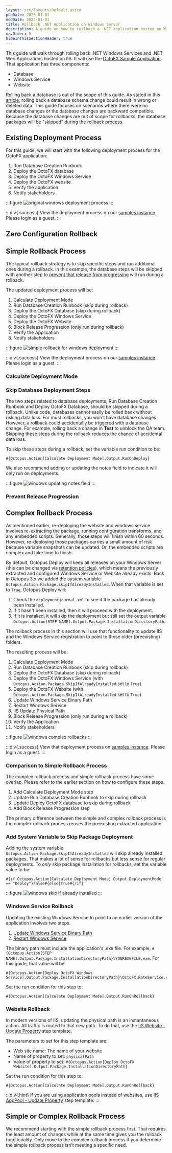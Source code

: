 ```yaml
---
layout: src/layouts/Default.astro
pubDate: 2023-01-01
modDate: 2023-01-01
title: Rollback .NET Application on Windows Server
description: A guide on how to rollback a .NET application hosted on Windows Servers.
navOrder: 5
hideInThisSectionHeader: true
---
```


This guide will walk through rolling back .NET Windows Services and .NET Web Applications hosted on IIS.  It will use the [OctoFX Sample Application](https://github.com/OctopusSamples/OctoFX).  That application has three components:

- Database
- Windows Service
- Website

Rolling back a database is out of the scope of this guide.  As stated in this [article](https://octopus.com/blog/database-rollbacks-pitfalls), rolling back a database schema change could result in wrong or deleted data.  This guide focuses on scenarios where there were no database changes or the database changes are backward compatible.  Because the database changes are out of scope for rollbacks, the database packages will be "skipped" during the rollback process.

## Existing Deployment Process

For this guide, we will start with the following deployment process for the OctoFX application:

1. Run Database Creation Runbook
1. Deploy the OctoFX database
1. Deploy the OctoFX Windows Service
1. Deploy the OctoFX website
1. Verify the application
1. Notify stakeholders

:::figure
![original windows deployment process](/docs/deployments/patterns/rollbacks/dotnet-windows-rollbacks/images/original-windows-deployment-process.png)
:::

:::div{.success}
View the deployment process on our [samples instance](https://samples.octopus.app/app#/Spaces-762/projects/01-octofx-original/deployments/process).  Please login as a guest.
:::

## Zero Configuration Rollback

<ZeroConfigRollback />

## Simple Rollback Process

The typical rollback strategy is to skip specific steps and run additional ones during a rollback.  In this example, the database steps will be skipped with another step to [prevent that release from progressing](/docs/releases/prevent-release-progression) will run during a rollback.

The updated deployment process will be:

1. Calculate Deployment Mode
1. Run Database Creation Runbook (skip during rollback)
1. Deploy the OctoFX Database (skip during rollback)
1. Deploy the OctoFX Windows Service
1. Deploy the OctoFX Website
1. Block Release Progression (only run during rollback)
1. Verify the Application
1. Notify stakeholders

:::figure
![simple rollback for windows deployment](/docs/deployments/patterns/rollbacks/dotnet-windows-rollbacks/images/windows-simple-rollback-process.png)
:::

:::div{.success}
View the deployment process on our [samples instance](https://samples.octopus.app/app#/Spaces-762/projects/02-octofx-simple-rollback/deployments/process).  Please login as a guest.
:::

### Calculate Deployment Mode

<CalculateDeploymentMode />

### Skip Database Deployment Steps

The two steps related to database deployments, Run Database Creation Runbook and Deploy OctoFX Database, should be skipped during a rollback.  Unlike code, databases cannot easily be rolled back without risking data loss.  For most rollbacks, you won't have database changes.  However, a rollback could accidentally be triggered with a database change.  For example, rolling back a change in **Test** to unblock the QA team.   Skipping these steps during the rollback reduces the chance of accidental data loss.  

To skip these steps during a rollback, set the variable run condition to be:

```
#{Octopus.Action[Calculate Deployment Mode].Output.RunOnDeploy}
```

We also recommend adding or updating the notes field to indicate it will only run on deployments.

:::figure
![windows updating notes field](/docs/deployments/patterns/rollbacks/dotnet-windows-rollbacks/images/windows-updating-notes-field.png)
:::

### Prevent Release Progression

<PreventReleaseProgression />

## Complex Rollback Process

As mentioned earlier, re-deploying the website and windows service involves re-extracting the package, running configuration transforms, and any embedded scripts.  Generally, those steps will finish within 60 seconds.  However, re-deploying those packages carries a small amount of risk because variable snapshots can be updated.  Or, the embedded scripts are complex and take time to finish.  

By default, Octopus Deploy will keep all releases on your Windows Server (this can be changed via [retention policies](/docs/administration/retention-policies)), which means the previously extracted and configured Windows Service or Website already exists.  Back in Octopus 3.x we added the system variable `Octopus.Action.Package.SkipIfAlreadyInstalled`.  When that variable is set to `True`, Octopus Deploy will:

1. Check the `deploymentjournal.xml` to see if the package has already been installed.
2. If it hasn't been installed, then it will proceed with the deployment.
3. If it is installed, it will skip the deployment but still set the output variable `Octopus.Action[STEP NAME].Output.Package.InstallationDirectoryPath`.

The rollback process in this section will use that functionality to update IIS and the Windows Service registration to point to those older (preexisting) folders.

The resulting process will be:

1. Calculate Deployment Mode
1. Run Database Creation Runbook (skip during rollback)
1. Deploy the OctoFX Database (skip during rollback)
1. Deploy the OctoFX Windows Service (with `Octopus.Action.Package.SkipIfAlreadyInstalled` set to `True`)
1. Deploy the OctoFX Website  (with `Octopus.Action.Package.SkipIfAlreadyInstalled` set to `True`)
1. Update Windows Service Binary Path
1. Restart Windows Service
1. IIS Update Physical Path
1. Block Release Progression (only run during a rollback)
1. Verify the Application
1. Notify stakeholders

:::figure
![windows complex rollbacks](/docs/deployments/patterns/rollbacks/dotnet-windows-rollbacks/images/windows-complex-rollbacks.png)
:::

:::div{.success}
View that deployment process on [samples instance](https://samples.octopus.app/app#/Spaces-762/projects/03-octofx-complex-rollback/deployments/process).  Please login as a guest.
:::

### Comparison to Simple Rollback Process

The complex rollback process and simple rollback process have some overlap.  Please refer to the earlier section on how to configure these steps.

1. Add Calculate Deployment Mode step
1. Update Run Database Creation Runbook to skip during rollback
1. Update Deploy OctoFX database to skip during rollback
1. Add Block Release Progression step

The primary difference between the simple and complex rollback process is the complex rollback process reuses the preexisting extracted application.

### Add System Variable to Skip Package Deployment

Adding the system variable `Octopus.Action.Package.SkipIfAlreadyInstalled` will skip already installed packages.  That makes a lot of sense for rollbacks but less sense for regular deployments.  To _only_ skip package installation for rollbacks, set the variable value to be:

```
#{if Octopus.Action[Calculate Deployment Mode].Output.DeploymentMode == "Deploy"}False#{else}True#{/if}
```

:::figure
![windows skip if already installed](/docs/deployments/patterns/rollbacks/dotnet-windows-rollbacks/images/windows-skip-if-already-installed.png)
:::

### Windows Service Rollback

Updating the existing Windows Service to point to an earlier version of the application involves two steps.

1. [Update Windows Service Binary Path](https://library.octopus.com/step-templates/b6860fcf-9dee-48a0-afac-85e2098df692/actiontemplate-windows-service-change-binary-path)
1. [Restart Windows Service](https://library.octopus.com/step-templates/d1df734a-c0da-4022-9e70-8e1931b083da/actiontemplate-windows-service-restart)

The binary path must include the application's .exe file.  For example, `#{Octopus.Action[STEP NAME].Output.Package.InstallationDirectoryPath}\YOUREXEFILE.exe`. For this guide, that value will be:

```
#{Octopus.Action[Deploy OctoFX Windows Service].Output.Package.InstallationDirectoryPath}\OctoFX.RateService.exe
```

Set the run condition for this step to:

```
#{Octopus.Action[Calculate Deployment Mode].Output.RunOnRollback}
```

### Website Rollback

In modern versions of IIS, updating the physical path is an instantaneous action.  All traffic is routed to that new path.  To do that, use the [IIS Website - Update Property](https://library.octopus.com/step-templates/34118a0e-f872-435a-8522-d3c7f8515cb8/actiontemplate-iis-website-update-property) step template. 

The parameters to set for this step template are:
- Web site name: The name of your website
- Name of property to set: `physicalPath`
- Value of property to set: `#{Octopus.Action[Deploy OctoFX Website].Output.Package.InstallationDirectoryPath}`

Set the run condition for this step to:

```
#{Octopus.Action[Calculate Deployment Mode].Output.RunOnRollback}
```

:::div{.hint}
If you are using application pools instead of websites, use [IIS AppPool - Update Property](https://library.octopus.com/step-templates/183c1676-cb8e-44e8-a348-bbcb2b77536e/actiontemplate-iis-apppool-update-property) step template.
:::

## Simple or Complex Rollback Process

We recommend starting with the simple rollback process first.  That requires the least amount of changes while at the same time gives you the rollback functionality.  Only move to the complex rollback process if you determine the simple rollback process isn't meeting a specific need.